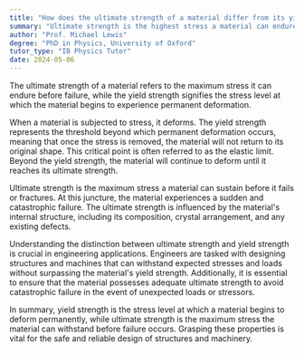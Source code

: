 ```yaml
---
title: "How does the ultimate strength of a material differ from its yield strength?"
summary: "Ultimate strength is the highest stress a material can endure, whereas yield strength is the stress level at which permanent deformation occurs."
author: "Prof. Michael Lewis"
degree: "PhD in Physics, University of Oxford"
tutor_type: "IB Physics Tutor"
date: 2024-05-06
---
```


The ultimate strength of a material refers to the maximum stress it can endure before failure, while the yield strength signifies the stress level at which the material begins to experience permanent deformation.

When a material is subjected to stress, it deforms. The yield strength represents the threshold beyond which permanent deformation occurs, meaning that once the stress is removed, the material will not return to its original shape. This critical point is often referred to as the elastic limit. Beyond the yield strength, the material will continue to deform until it reaches its ultimate strength.

Ultimate strength is the maximum stress a material can sustain before it fails or fractures. At this juncture, the material experiences a sudden and catastrophic failure. The ultimate strength is influenced by the material's internal structure, including its composition, crystal arrangement, and any existing defects.

Understanding the distinction between ultimate strength and yield strength is crucial in engineering applications. Engineers are tasked with designing structures and machines that can withstand expected stresses and loads without surpassing the material's yield strength. Additionally, it is essential to ensure that the material possesses adequate ultimate strength to avoid catastrophic failure in the event of unexpected loads or stressors.

In summary, yield strength is the stress level at which a material begins to deform permanently, while ultimate strength is the maximum stress the material can withstand before failure occurs. Grasping these properties is vital for the safe and reliable design of structures and machinery.
    